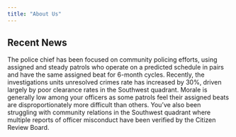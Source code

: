 ```yaml
---
title: "About Us"
---
```


## Recent News
The police chief has been focused on community policing efforts, using assigned and steady patrols who operate on a predicted schedule in pairs and have the same assigned beat for 6-month cycles. Recently, the investigations units unresolved crimes rate has increased by 30%, driven largely by poor clearance rates in the Southwest quadrant. Morale is generally low among your officers as some patrols feel their assigned beats are disproportionately more difficult than others. You’ve also been struggling with community relations in the Southwest quadrant where multiple reports of officer misconduct have been verified by the Citizen Review Board. 

